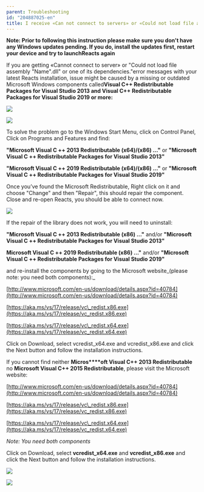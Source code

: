 ```yaml
---
parent: Troubleshooting
id: "204887025-en"
title: I receive «Can not connect to servers» or «Could not load file assembly Name.dll or one of its dependencies»
---
```

**Note: Prior to following this instruction please make sure you don't have any Windows updates pending. If you do, install the updates first, restart your device and try to launchReacts again**

If you are getting «Cannot connect to server» or "Could not load file assembly "Name".dll" or one of its dependencies."error messages with your latest Reacts installation, issue might be caused by a missing or outdated Microsoft Windows components called**Visual C++ Redistributable Packages for Visual Studio 2013 and Visual C++ Redistributable Packages for Visual Studio 2019 or more:**

![](@assets/attachments/Can_t_connect_to_servers_1.png)

![](@assets/attachments/Can_t_connect_to_servers_2.png)

To solve the problem go to the Windows Start Menu, click on Control Panel, Click on Programs and Features and find:

**"Microsoft Visual C ++ 2013 Redistributable (x64)/(x86) ..."** or **"Microsoft Visual C ++ Redistributable Packages for Visual Studio 2013"**

**"Microsoft Visual C ++ 2019 Redistributable (x64)/(x86) ..."** or **"Microsoft Visual C ++ Redistributable Packages for Visual Studio 2019"**

Once you’ve found the Microsoft Redistributable, Right click on it and choose "Change" and then "Repair", this should repair the component. Close and re-open Reacts, you should be able to connect now.

![](@assets/attachments/Can_t_connect_to_servers_3.png)

If the repair of the library does not work, you will need to uninstall:

**"Microsoft Visual C ++ 2013 Redistributable (x86) ..."** and/or **"Microsoft Visual C ++ Redistributable Packages for Visual Studio 2013"**

**Microsoft Visual C ++ 2019 Redistributable (x86) ..."** and/or **"Microsoft Visual C ++ Redistributable Packages for Visual Studio 2019"**

and re-install the components by going to the Microsoft website_(please note: you need both components):_

[http://www.microsoft.com/en-us/download/details.aspx?id=40784](http://www.microsoft.com/en-us/download/details.aspx?id=40784)

[https://aka.ms/vs/17/release/vc\_redist.x86.exe](https://aka.ms/vs/17/release/vc_redist.x86.exe)

[https://aka.ms/vs/17/release/vc\_redist.x64.exe](https://aka.ms/vs/17/release/vc_redist.x64.exe)

Click on Download, select vcredist\_x64.exe and vcredist\_x86.exe and click the Next button and follow the installation instructions.

If you cannot find neither **Micros****oft Visual C++ 2013 Redistributable** no **Microsoft Visual C++ 2015 Redistributable**, please visit the Microsoft website:

[http://www.microsoft.com/en-us/download/details.aspx?id=40784](http://www.microsoft.com/en-us/download/details.aspx?id=40784)

[https://aka.ms/vs/17/release/vc\_redist.x86.exe](https://aka.ms/vs/17/release/vc_redist.x86.exe)

[https://aka.ms/vs/17/release/vc\_redist.x64.exe](https://aka.ms/vs/17/release/vc_redist.x64.exe)

_Note: You need both components_

Click on Download, select **vcredist\_x64.exe** and **vcredist\_x86.exe** and click the Next button and follow the installation instructions.

![](@assets/attachments/Can_t_connect_to_servers_4.png)

![](@assets/attachments/Can_t_connect_to_servers_5.png)


